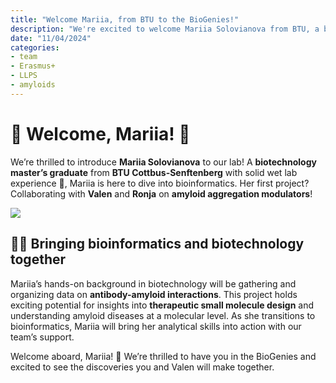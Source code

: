 ```yaml
---
title: "Welcome Mariia, from BTU to the BioGenies!"
description: "We're excited to welcome Mariia Solovianova from BTU, a biotechnology master with wet lab expertise, joining our lab to work on a bioinformatics project involving antibodies and amyloids!"
date: "11/04/2024"
categories:
- team
- Erasmus+
- LLPS
- amyloids
---
```


# 🌟 Welcome, Mariia! 🌟

We’re thrilled to introduce **Mariia Solovianova** to our lab! A **biotechnology master’s graduate** from **BTU Cottbus-Senftenberg** with solid wet lab experience 🧬, Mariia is here to dive into bioinformatics. Her first project? Collaborating with **Valen** and **Ronja** on **amyloid aggregation modulators**!

![](../fig/posts/2024_11_12/DSC_3714.jpeg)

## 🧑‍💻 Bringing bioinformatics and biotechnology together

Mariia’s hands-on background in biotechnology will be gathering and organizing data on **antibody-amyloid interactions**. This project holds exciting potential for insights into **therapeutic small molecule design** and understanding amyloid diseases at a molecular level. As she transitions to bioinformatics, Mariia will bring her analytical skills into action with our team’s support.

Welcome aboard, Mariia! 🎉 We’re thrilled to have you in the BioGenies and excited to see the discoveries you and Valen will make together.
